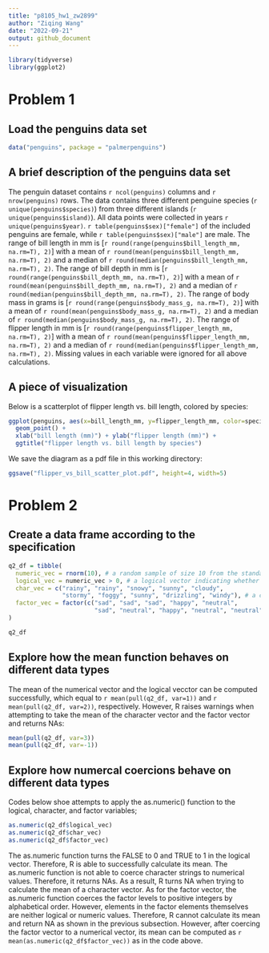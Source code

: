 ```yaml
---
title: "p8105_hw1_zw2899"
author: "Ziqing Wang"
date: "2022-09-21"
output: github_document
---
```


```r
library(tidyverse)
library(ggplot2)
```

# Problem 1 

## Load the penguins data set 

```r
data("penguins", package = "palmerpenguins")
```

## A brief description of the penguins data set

The penguin dataset contains `r ncol(penguins)` columns and `r nrow(penguins)` rows. The data contains three different penguine species (`r unique(penguins$species)`) from three different islands (`r unique(penguins$island)`). All data points were collected in years `r unique(penguins$year)`. `r table(penguins$sex)["female"]` of the included penguins are female, while `r table(penguins$sex)["male"]` are male. The range of bill length in mm is [`r round(range(penguins$bill_length_mm, na.rm=T), 2)`] with a mean of `r round(mean(penguins$bill_length_mm, na.rm=T), 2)` and a median of `r round(median(penguins$bill_length_mm, na.rm=T), 2)`. The range of bill depth in mm is [`r round(range(penguins$bill_depth_mm, na.rm=T), 2)`] with a mean of `r round(mean(penguins$bill_depth_mm, na.rm=T), 2)` and a median of `r round(median(penguins$bill_depth_mm, na.rm=T), 2)`. The range of body mass in grams is [`r round(range(penguins$body_mass_g, na.rm=T), 2)`] with a mean of `r round(mean(penguins$body_mass_g, na.rm=T), 2)` and a median of `r round(median(penguins$body_mass_g, na.rm=T), 2)`. The range of flipper length in mm is [`r round(range(penguins$flipper_length_mm, na.rm=T), 2)`] with a mean of `r round(mean(penguins$flipper_length_mm, na.rm=T), 2)` and a median of `r round(median(penguins$flipper_length_mm, na.rm=T), 2)`. Missing values in each variable were ignored for all above calculations.

## A piece of visualization

Below is a scatterplot of flipper length vs. bill length, colored by species:
```r
ggplot(penguins, aes(x=bill_length_mm, y=flipper_length_mm, color=species)) + 
  geom_point() +
  xlab("bill length (mm)") + ylab("flipper length (mm)") +
  ggtitle("flipper length vs. bill length by species")
```

We save the diagram as a pdf file in this working directory:
```r
ggsave("flipper_vs_bill_scatter_plot.pdf", height=4, width=5)
```

# Problem 2

## Create a data frame according to the specification

```r
q2_df = tibble(
  numeric_vec = rnorm(10), # a random sample of size 10 from the standard normal distribution
  logical_vec = numeric_vec > 0, # a logical vector indicating whether each sample element from above is > 0
  char_vec = c("rainy", "rainy", "snowy", "sunny", "cloudy", 
               "stormy", "foggy", "sunny", "drizzling", "windy"), # a character vector of length 10
  factor_vec = factor(c("sad", "sad", "sad", "happy", "neutral",
                        "sad", "neutral", "happy", "neutral", "neutral")) # a factor vector with 3 different levels
)

q2_df
```
## Explore how the mean function behaves on different data types

The mean of the numerical vector and the logical vecctor can be computed successfully, which equal to `r mean(pull(q2_df, var=1))` and `r mean(pull(q2_df, var=2))`, respectively. However, R raises warnings when attempting to take the mean of the character vector and the factor vector and returns NAs:

```r
mean(pull(q2_df, var=3))
mean(pull(q2_df, var=-1))
```

## Explore how numercal coercions behave on different data types 

Codes below shoe attempts to apply the as.numeric() function to the logical, character, and factor variables;

```r
as.numeric(q2_df$logical_vec)
as.numeric(q2_df$char_vec)
as.numeric(q2_df$factor_vec)
```

The as.numeric function turns the FALSE to 0 and TRUE to 1 in the logical vector. Therefore, R is able to successfully calculate its mean. The as.numeric function is not able to coerce character strings to numerical values. Therefore, it returns NAs. As a result, R turns NA when trying to calculate the mean of a character vector. As for the factor vector, the as.numeric function coerces the factor levels to positive integers by alphabetical order. However, elements in the factor elements themselves are neither logical or numeric values. Therefore, R cannot calculate its mean and return NA as shown in the previous subsection. However, after coercing the factor vector to a numerical vector, its mean can be computed as `r mean(as.numeric(q2_df$factor_vec))` as in the code above.



